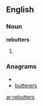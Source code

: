 ==English==

===Noun===
'''rebutters'''

# {{plural of|[[rebutter]]}}

===Anagrams===
* {{alphagram|beerrsttu}}
* [[butterers#English|butterers]]

[[ar:rebutters]]